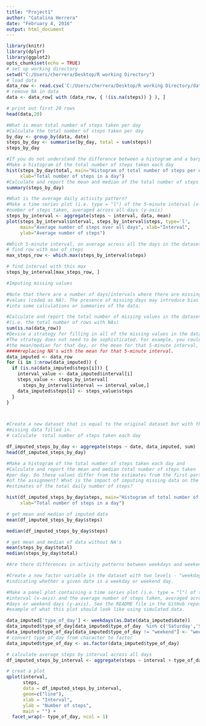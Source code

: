 ```yaml
---
title: "Project1"
author: "Catalina Herrera"
date: "February 4, 2016"
output: html_document
---
```




```r
library(knitr)
library(dplyr)
library(ggplot2)
opts_chunk$set(echo = TRUE)
# set up working directory
setwd("C:/Users/cherrera/Desktop/R working Directory")
# load data
data_row <- read.csv('C:/Users/cherrera/Desktop/R working Directory/data/repdata-data-activity/activity.csv')
# remove NA in data
data <- data_row[ with (data_row, { !(is.na(steps)) } ), ]

# print out first 20 rows
head(data,20)

#What is mean total number of steps taken per day
#Calculate the total number of steps taken per day
by_day <- group_by(data, date)
steps_by_day <- summarise(by_day, total = sum(steps))
steps_by_day

#If you do not understand the difference between a histogram and a barplot, research the difference between them. 
#Make a histogram of the total number of steps taken each day
hist(steps_by_day$total, main="Histogram of total number of steps per day", 
     xlab="Total number of steps in a day")
#Calculate and report the mean and median of the total number of steps taken per day
summary(steps_by_day)

#What is the average daily activity pattern?
#Make a time series plot (i.e. type = "l") of the 5-minute interval (x-axis) and the average 
#number of steps taken, averaged across all days (y-axis)
steps_by_interval <- aggregate(steps ~ interval, data, mean)
plot(steps_by_interval$interval, steps_by_interval$steps, type='l', 
     main="Average number of steps over all days", xlab="Interval", 
     ylab="Average number of steps")

#Which 5-minute interval, on average across all the days in the dataset, contains the maximum number of steps?
# find row with max of steps
max_steps_row <- which.max(steps_by_interval$steps)

# find interval with this max
steps_by_interval[max_steps_row, ]

#Imputing missing values

#Note that there are a number of days/intervals where there are missing 
#values (coded as NA). The presence of missing days may introduce bias 
#into some calculations or summaries of the data.

#Calculate and report the total number of missing values in the dataset 
#(i.e. the total number of rows with NAs)
sum(is.na(data_row))
#Devise a strategy for filling in all of the missing values in the dataset. 
#The strategy does not need to be sophisticated. For example, you could use 
#the mean/median for that day, or the mean for that 5-minute interval, etc.
#####replacing NA's with the mean for that 5-minute interval.
data_imputed <- data_row
for (i in 1:nrow(data_imputed)) {
  if (is.na(data_imputed$steps[i])) {
    interval_value <- data_imputed$interval[i]
    steps_value <- steps_by_interval[
      steps_by_interval$interval == interval_value,]
    data_imputed$steps[i] <- steps_value$steps
  }
}



#Create a new dataset that is equal to the original dataset but with the 
#missing data filled in.
# calculate  total number of steps taken each day

df_imputed_steps_by_day <- aggregate(steps ~ date, data_imputed, sum)
head(df_imputed_steps_by_day)

#Make a histogram of the total number of steps taken each day and 
#Calculate and report the mean and median total number of steps taken 
#per day. Do these values differ from the estimates from the first part 
#of the assignment? What is the impact of imputing missing data on the 
#estimates of the total daily number of steps?

hist(df_imputed_steps_by_day$steps, main="Histogram of total number of steps per day (imputed)", 
     xlab="Total number of steps in a day")

# get mean and median of imputed data
mean(df_imputed_steps_by_day$steps)

median(df_imputed_steps_by_day$steps)

# get mean and median of data without NA's
mean(steps_by_day$total)
median(steps_by_day$total)

#Are there differences in activity patterns between weekdays and weekends?

#Create a new factor variable in the dataset with two levels - "weekday" and "weekend" 
#indicating whether a given date is a weekday or weekend day.

#Make a panel plot containing a time series plot (i.e. type = "l") of the 5-minute 
#interval (x-axis) and the average number of steps taken, averaged across all weekday 
#days or weekend days (y-axis). See the README file in the GitHub repository to see an 
#example of what this plot should look like using simulated data.

data_imputed['type_of_day'] <- weekdays(as.Date(data_imputed$date))
data_imputed$type_of_day[data_imputed$type_of_day  %in% c('Saturday','Sunday') ] <- "weekend"
data_imputed$type_of_day[data_imputed$type_of_day != "weekend"] <- "weekday"
# convert type_of_day from character to factor
data_imputed$type_of_day <- as.factor(data_imputed$type_of_day)

# calculate average steps by interval across all days
df_imputed_steps_by_interval <- aggregate(steps ~ interval + type_of_day, data_imputed, mean)

# creat a plot
qplot(interval, 
      steps, 
      data = df_imputed_steps_by_interval, 
      geom=c("line"),
      xlab = "Interval", 
      ylab = "Number of steps", 
      main = "") +
  facet_wrap(~ type_of_day, ncol = 1)




```

